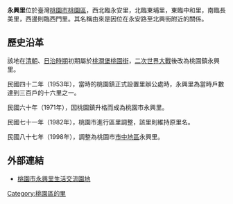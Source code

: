 {{ROC Village or Li Info
| Village/LiName = 永興
| Village/Li = 里
| City/CountyName = 桃園市
| DivName = 桃園區
| AreaTotal = 0.087
| Sub = 15
| HouseholdTotal = 968
| YearMonth = 2021年11月
| PopTotal = 2169
| Male = 1056
| Female = 1054
| Neighbors = 永安里、東埔里、中和里、長美里、西門里
| MapLocation = 
| Head = 葉昆展
<BR />
| Address = 永興里民權路200號 2F
| Caption = 
| DataSource = *[http://www.tworg.org.tw/liabout.php?li_id=22 桃園市公所－村-{里}-介紹]
}}
'''永興里'''位於臺灣[[桃園市|桃園市]][[桃園區|桃園區]]，西北臨永安里，北臨東埔里，東臨中和里，南臨長美里，西邊則臨西門里。其名稱由來是因位在永安路至北興街附近的關係。

== 歷史沿革 ==
該地在[[清朝|清朝]]、[[台灣日治時期|日治時期]]初期屬於[[桃澗堡|桃澗堡]][[桃園街|桃園街]]，[[第二次世界大战|二次世界大戰]]後改為桃園鎮永興里。

民國四十二年（1953年），當時的桃園鎮正式設置里辦公處時，永興里為當時戶數達到三百戶的十六里之一。

民國六十年（1971年），因桃園鎮升格而成為桃園市永興里。

民國七十一年（1982年），桃園市進行區里調整，該里則維持原里名。

民國八十七年（1998年），調整為桃園市[[市中區_(桃園區)|市中地區]]永興里。

== 外部連結 ==
* [http://yong-sing.blogspot.tw/ 桃園市永興里生活交流園地] {{Wayback|url=http://yong-sing.blogspot.tw/ |date=20161005155159 }}

{{桃園市桃園區}}

[[Category:桃園區的里|Category:桃園區的里]]